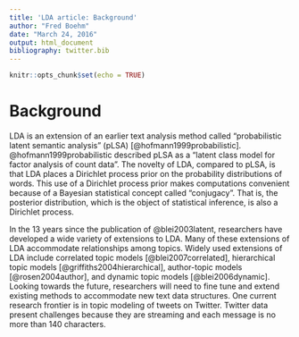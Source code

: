 ```yaml
---
title: 'LDA article: Background'
author: "Fred Boehm"
date: "March 24, 2016"
output: html_document
bibliography: twitter.bib
---
```


```r
knitr::opts_chunk$set(echo = TRUE)
```

# Background

LDA is an extension of an earlier text analysis method called "probabilistic latent semantic analysis" (pLSA) [@hofmann1999probabilistic]. @hofmann1999probabilistic described pLSA as a "latent class model for factor analysis of count data". The novelty of LDA, compared to pLSA, is that LDA places a Dirichlet process prior on the probability distributions of words. This use of a Dirichlet process prior makes computations convenient because of a Bayesian statistical concept called "conjugacy". That is, the posterior distribution, which is the object of statistical inference, is also a Dirichlet process. 

In the 13 years since the publication of @blei2003latent, researchers have developed a wide variety of extensions to LDA. Many of these extensions of LDA accommodate relationships among topics. Widely used extensions of LDA include correlated topic models [@blei2007correlated], hierarchical topic models [@griffiths2004hierarchical], author-topic models [@rosen2004author], and dynamic topic models [@blei2006dynamic]. Looking towards the future, researchers will need to fine tune and extend existing methods to accommodate new text data structures. One current research frontier is in topic modeling of tweets on Twitter. Twitter data present challenges because they are streaming and each message is no more than 140 characters. 


